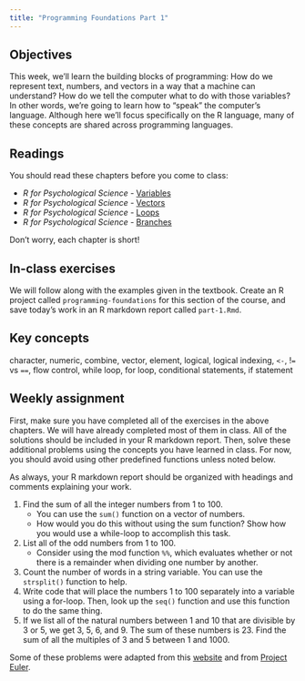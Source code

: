 ```yaml
---
title: "Programming Foundations Part 1"
---
```


## Objectives

This week, we'll learn the building blocks of programming: How do we represent text, numbers, and vectors in a way that a machine can understand? How do we tell the computer what to do with those variables? In other words, we're going to learn how to "speak" the computer's language. Although here we'll focus specifically on the R language, many of these concepts are shared across programming languages.

## Readings

You should read these chapters before you come to class:

-   *R for Psychological Science -* [Variables](https://psyr.djnavarro.net/variables.html)
-   *R for Psychological Science -* [Vectors](https://psyr.djnavarro.net/vectors.html)
-   *R for Psychological Science -* [Loops](https://psyr.djnavarro.net/loops.html)
-   *R for Psychological Science -* [Branches](https://psyr.djnavarro.net/branches.html)

Don't worry, each chapter is short!

## In-class exercises

We will follow along with the examples given in the textbook. Create an R project called `programming-foundations` for this section of the course, and save today's work in an R markdown report called `part-1.Rmd`.

::: {.callout-tip icon="false"}
## Key concepts

character, numeric, combine, vector, element, logical, logical indexing, `<-`, !`=` vs `==`, flow control, while loop, for loop, conditional statements, if statement
:::

## Weekly assignment

First, make sure you have completed all of the exercises in the above chapters. We will have already completed most of them in class. All of the solutions should be included in your R markdown report. Then, solve these additional problems using the concepts you have learned in class. For now, you should avoid using other predefined functions unless noted below.

As always, your R markdown report should be organized with headings and comments explaining your work.

1.  Find the sum of all the integer numbers from 1 to 100.
    -   You can use the `sum()` function on a vector of numbers.
    -   How would you do this without using the sum function? Show how you would use a while-loop to accomplish this task.
2.  List all of the odd numbers from 1 to 100.
    -   Consider using the mod function `%%`, which evaluates whether or not there is a remainder when dividing one number by another.
3.  Count the number of words in a string variable. You can use the `strsplit()` function to help.
4.  Write code that will place the numbers 1 to 100 separately into a variable using a for-loop. Then, look up the `seq()` function and use this function to do the same thing.
5.  If we list all of the natural numbers between 1 and 10 that are divisible by 3 or 5, we get 3, 5, 6, and 9. The sum of these numbers is 23. Find the sum of all the multiples of 3 and 5 between 1 and 1000.

Some of these problems were adapted from this [website](https://www.crumplab.com/rstatsforpsych/practice-problems.html) and from [Project Euler](https://projecteuler.net/).
